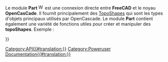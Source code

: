 <languages/>
{{VeryImportantMessage|(Novembre 2018) Ces informations peuvent être incomplètes et obsolètes. Pour obtenir l'API la plus récente, consultez la [https://www.freecadweb.org/api documentation de l'API générée automatiquement] ou la [https://freecad-python-stubs.readthedocs.io/en/latest/autoapi/Part/ documentation de l'API générée automatiquement en Python pour Part].}}

Le module '''Part''' [[Image:Workbench_Part.png|16px]] est une connexion directe entre '''FreeCAD''' et le noyau '''OpenCasCade'''. Il fournit principalement des [[TopoShape_API/fr|TopoShapes]] qui sont les types d'objets principaux utilisés par OpenCascade. Le module '''Part''' contient également une variété de fonctions utiles pour créer et manipuler des '''topoShapes'''. Exemple :
{{Code|code=
import Part
mycube = Part.makeBox(2,2,2)
Part.show(mycube)
}}

{{APIFunction/fr|__fromPythonOCC__|OCC.Object|Méthode d'assistance pour convertir un shape pythonocc en un shape interne|Un Part.Shape}}

{{APIFunction/fr|__sortEdges__|list of edges|Méthode d'assistance pour trier une liste d'arêtes (edges) non triée de manière à ce que les sommets de début et de fin de deux arêtes consécutives coïncident géométriquement. Il renvoie une liste unique d'arêtes et l'algorithme s'arrête après le premier ensemble d'arêtes connectées, ce qui signifie que la liste de sortie peut être plus petite que la liste d'entrée. La liste triée peut être utilisée pour créer un fil.|Une liste d'arêtes (edges)}}

{{APIFunction/fr|__toPythonOCC__|Part.Shape|Méthode d'assistance pour convertir une forme interne en une forme pythonocc|Un OCC.Shape}}

{{APIFunction/fr|cast_to_shape|Part.Shape|Cast du type de forme réelle| }}

{{APIFunction/fr|export|list,string|Exporte une liste d'objets dans un seul fichier.| }}

{{APIFunction/fr|getSortedClusters|list of edges|Méthode d'assistance pour trier et grouper une variété des bords| }}

{{APIFunction/fr|insert|string,string|Insère le fichier (chemin d'accès donné comme premier argument) dans le document donné (second argument).| }}

{{APIFunction/fr|makeBox|length,width,height,[pnt,dir]|Crée une zone située à ce point avec les dimensions (longueur, largeur, hauteur). Par défaut le point est au Vecteur(0,0,0) et la direction au Vecteur(0,0,1)|Crée une forme}}

{{APIFunction/fr|makeCircle|radius,[pnt,dir,angle1,angle2]|Fait un cercle d'un rayon donné. Par défaut le point est au Vecteur(0,0,0), et la direction est, Vecteur(0,0,1), angle1 est 0° et angle2 est 360°|Crée une forme}}

{{APIFunction/fr|makeCompound|list|Crée un compound parmi une liste de formes.|Crée une forme}}

{{APIFunction/fr|makeCone|radius1,radius2,height,[pnt,dir,angle]|Fait un cône avec les rayons et la hauteur. Par défaut le point est au Vecteur(0,0,0), et la direction est, Vecteur(0,0,1) et l'angle est de 360°|Crée une forme}}

{{APIFunction/fr|makeCylinder|radius,height,[pnt,dir,angle]|Crée un cylindre avec une taille et un rayon donné. Par défaut le point est au Vecteurr (0,0,0), et la direction est, Vecteur(0,0,1), et, l'angle est de 360°|Crée une forme}}

{{APIFunction/fr|makeHelix|pitch,height,radius,[angle]|Rend une hélice avec un pas donné, la hauteur et le rayon. Par défaut, une surface cylindrique est utilisée pour créer l'hélice. S'il y a un quatrième paramètre, une surface conique est utilisée à la place|Crée une forme}}

{{APIFunction/fr|makeLine|(x1,y1,z1),(x2,y2,z2)|Crée une ligne en deux points|Crée une forme}}

{{APIFunction/fr|makeLoft|shapelist<profiles>,[boolean<solid>,boolean<ruled>]|Crée une forme de loft en utilisant la liste des profils. Crée éventuellement un résultat solide (vs surface/coque) ou une surface lignée.|Crée une forme de loft.|Crée une forme}}

{{APIFunction/fr|makePlane|length,width,[pnt,dir]|Crée un plan. Par défaut le point est au Vecteur(0,0,0) et la direction au Vector(0,0,1)|Crée une forme}}

{{APIFunction/fr|makePolygon|list|Crée un polygone avec une liste de vecteurs|Crée une forme}}

{{APIFunction/fr|makeRevolution|Curve,[vmin,vmax,angle,pnt,dir]|Crée une forme de révolution en faisant tourner la courbe, ou une partie de celle-ci autour d'un axe donné par (point, direction). Par défaut, vmin et vmax sont définis aux limites de la courbe, l'angle est de 360°, le point est au Vecteur(0,0,0) et la direction est au Vecteur(0,0,1)|Crée une forme}}

{{APIFunction/fr|makeRuledSurface|Edge or Wire,Edge or Wire|Crée une surface réglée hors de deux arêtes ou fils. Si les fils sont utilisés ils doivent avoir le même nombre d'arêtes.|Crée une forme}}

{{APIFunction/fr|makeShell|list|Crée une coquille à partir d'une liste de faces.|Crée une forme}}

{{APIFunction/fr|makeSolid|Part.Shape|Crée un solide hors du shell, à l'intérieur d'une forme.|Crée une forme}}

{{APIFunction/fr|makeSphere|radius,[pnt, dir, angle1_Debut,angle2_Fin,angle3]|Crée une sphère de rayon donné. Par défaut le point est au Vecteur(0,0,0), et la direction est au Vecteur(0,0,1), angle1 est -90°, angle2 est 90° et angle3 est 360°|Crée une forme}}

{{APIFunction/fr|makeTorus|radius1,radius2,[pnt,dir,angle1,angle2,angle]|Crée un tore avec une donnée de rayon d'angles. Par défaut le point est au Vecteur (0,0,0), et la direction est au vecteur (0,0,1), angle1 est 0°, angle2 est 360° et l'angle est de 360°|Crée une forme}}

{{APIFunction/fr|makeTube|edge,float|Crée un tube.|Crée une forme}}

{{APIFunction/fr|open|string|Crée un nouveau document et charge le fichier dans le document.| }}

{{APIFunction/fr|read|string|Charge le fichier et retourne un shape.|Une forme}}

{{APIFunction/fr|show|shape|Ajouter la forme du document actif ou en crée un si aucun document n'existe.| }}


{{Userdocnavi{{#translation:}}}}
[[Category:API{{#translation:}}]]
[[Category:Poweruser Documentation{{#translation:}}]]
{{clear}}